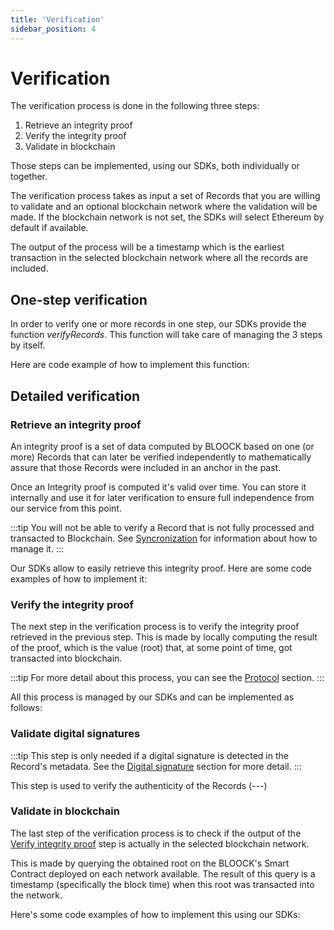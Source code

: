 ```yaml
---
title: 'Verification'
sidebar_position: 4
---
```



# Verification

The verification process is done in the following three steps:

1. Retrieve an integrity proof
2. Verify the integrity proof
3. Validate in blockchain

Those steps can be implemented, using our SDKs, both individually or together.

The verification process takes as input a set of Records that you are willing to validate and an optional blockchain network where the validation will be made. If the blockchain network is not set, the SDKs will select Ethereum by default if available.

The output of the process will be a timestamp which is the earliest transaction in the selected blockchain network where all the records are included.

## One-step verification

In order to verify one or more records in one step, our SDKs provide the function _verifyRecords_. This function will take care of managing the 3 steps by itself.

Here are code example of how to implement this function:


<SdkCodeBlock
  ts={VerifyRecordsJs}
  py={VerifyRecordsPy}
  java={VerifyRecordsJava}
  php={VerifyRecordsPhp}
  go={VerifyRecordsGo}
/>

## Detailed verification

### Retrieve an integrity proof

An integrity proof is a set of data computed by BLOOCK based on one (or more) Records that can later be verified independently to mathematically assure that those Records were included in an anchor in the past.

Once an Integrity proof is computed it's valid over time. You can store it internally and use it for later verification to ensure full independence from our service from this point.

:::tip
You will not be able to verify a Record that is not fully processed and transacted to Blockchain. See [Syncronization](synchronization.md) for information about how to manage it.
:::

Our SDKs allow to easily retrieve this integrity proof. Here are some code examples of how to implement it:


<SdkCodeBlock
  ts={GetProofJs}
  py={GetProofPy}
  java={GetProofJava}
  php={GetProofPhp}
  go={GetProofGo}
/>

### Verify the integrity proof

The next step in the verification process is to verify the integrity proof retrieved in the previous step. This is made by locally computing the result of the proof, which is the value (root) that, at some point of time, got transacted into blockchain.

:::tip
For more detail about this process, you can see the [Protocol](broken-reference) section.
:::

All this process is managed by our SDKs and can be implemented as follows:


<SdkCodeBlock
  ts={VerifyProofJs}
  py={VerifyProofPy}
  java={VerifyProofJava}
  php={VerifyProofPhp}
  go={VerifyProofGo}
/>

### Validate digital signatures

:::tip
This step is only needed if a digital signature is detected in the Record's metadata. See the [Digital signature](broken-reference) section for more detail.
:::

This step is used to verify the authenticity of the Records (---)

### Validate in blockchain

The last step of the verification process is to check if the output of the [Verify integrity proof](verification.md#verify-the-integrity-proof) step is actually in the selected blockchain network.

This is made by querying the obtained root on the BLOOCK's Smart Contract deployed on each network available. The result of this query is a timestamp (specifically the block time) when this root was transacted into the network.

Here's some code examples of how to implement this using our SDKs:


<SdkCodeBlock
  ts={VerifyRootJs}
  py={VerifyRootPy}
  java={VerifyRootJava}
  php={VerifyRootPhp}
  go={VerifyRootGo}
/>
